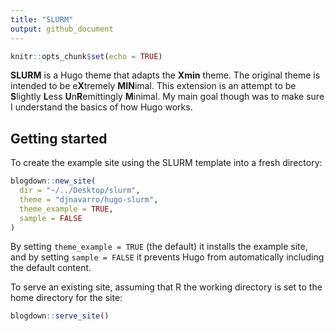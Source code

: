 ```yaml
---
title: "SLURM"
output: github_document
---
```


```r
knitr::opts_chunk$set(echo = TRUE)
```

**SLURM** is a Hugo theme that adapts the **Xmin** theme. The original theme is intended to be e**X**tremely **MIN**imal. This extension is an attempt to be **S**lightly **L**ess **U**n**R**emittingly **M**inimal. My main goal though was to make sure I understand the basics of how Hugo works. 

## Getting started

To create the example site using the SLURM template into a fresh directory:

```r
blogdown::new_site(
  dir = "~/../Desktop/slurm", 
  theme = "djnavarro/hugo-slurm",
  theme_example = TRUE,
  sample = FALSE
)
```

By setting `theme_example = TRUE` (the default) it installs the example site, 
and by setting `sample = FALSE` it prevents Hugo from automatically including
the default content.

To serve an existing site, assuming that R the working directory is set to
the home directory for the site:

```r
blogdown::serve_site()
```






